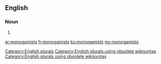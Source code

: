 ==English==

===Noun===
{{head|en}}

# {{plural of|monogamist}}

[[Category:English plurals]][[Category:English plurals using obsolete wikisyntax]][[Category:English plurals using obsolete wikisyntax]]

[[ar:monogamists]]
[[fr:monogamists]]
[[ku:monogamists]]
[[my:monogamists]]